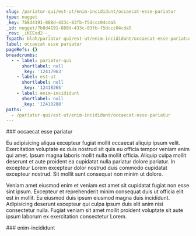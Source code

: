 ```yaml
---
slug: /pariatur-qui/est-ut/enim-incididunt/occaecat-esse-pariatur
type: nugget
_key: 7b8d4191-888d-433c-83fb-f5dccc04cda5
_id: nugget/7b8d4191-888d-433c-83fb-f5dccc04cda5
_rev: _iKCEod2--_
fspath: blah/pariatur-qui/est-ut/enim-incididunt/occaecat-esse-pariatur.md
label: occaecat esse pariatur
pageRefs: {}
breadcrumbs:
  - - label: pariatur-qui
      shortlabel: null
      _key: '12417963'
    - label: est-ut
      shortlabel: null
      _key: '12418265'
    - label: enim-incididunt
      shortlabel: null
      _key: '12418288'
paths:
  - /pariatur-qui/est-ut/enim-incididunt/occaecat-esse-pariatur
---
```


<NuggetArea>
<Nugget slug="/pariatur-qui/est-ut/enim-incididunt/occaecat-esse-pariatur" type="nugget" _key="7b8d4191-888d-433c-83fb-f5dccc04cda5" _id="nugget/7b8d4191-888d-433c-83fb-f5dccc04cda5" _rev="_iKCEod2--_" fspath="blah/pariatur-qui/est-ut/enim-incididunt/occaecat-esse-pariatur.md" label="occaecat esse pariatur" paths="/pariatur-qui/est-ut/enim-incididunt/occaecat-esse-pariatur">
<NuggetBody>
### occaecat esse pariatur

Eu adipisicing aliqua excepteur fugiat mollit occaecat aliquip ipsum velit. Exercitation voluptate ex duis nostrud sit quis eu officia tempor veniam enim qui amet. Ipsum magna laboris mollit nulla mollit officia. Aliquip culpa mollit deserunt et aute proident ea cupidatat nulla pariatur dolore pariatur. In excepteur Lorem excepteur dolor nostrud duis commodo cupidatat excepteur nostrud. Sit mollit sunt consequat non minim ut dolore.

Veniam amet eiusmod enim et veniam est amet sit cupidatat fugiat non esse sint ipsum. Excepteur et reprehenderit minim consequat duis ut officia elit est in mollit. Eu eiusmod duis ipsum eiusmod magna duis incididunt. Adipisicing deserunt excepteur qui culpa ipsum duis elit anim nisi consectetur nulla. Fugiat veniam sit amet mollit proident voluptate sit aute ipsum laborum ex exercitation consectetur Lorem.

</NuggetBody>
<Breadcrumbs>
<Crumbs>
<Crumb _key="12417963" label="pariatur-qui" /><Crumb _key="12418265" label="est-ut" /><Crumb _key="12418288" label="enim-incididunt" />
</Crumbs>
</Breadcrumbs>
</Nugget>

<NuggetsInbound>
</NuggetsInbound>
<NuggetsOutbound>
</NuggetsOutbound>
</NuggetArea>
<PassagesInbound>
<Passage direction="inbound" type="passage" _key="12418288" _id="passage/12418288" _rev="_iKCEody--_" label="enim-incididunt" passage="enim-incididunt" fspath="blah/pariatur-qui/est-ut/enim-incididunt" paths="/pariatur-qui/est-ut/enim-incididunt" slug="/pariatur-qui/est-ut/enim-incididunt">
<NuggetBody>
### enim-incididunt

</NuggetBody>
<Breadcrumbs>
<Crumbs>
<Crumb _key="12417963" label="pariatur-qui" /><Crumb _key="12418265" label="est-ut" />
</Crumbs>
</Breadcrumbs>
</Passage>

</PassagesInbound>
<PassagesOutbound>
</PassagesOutbound>